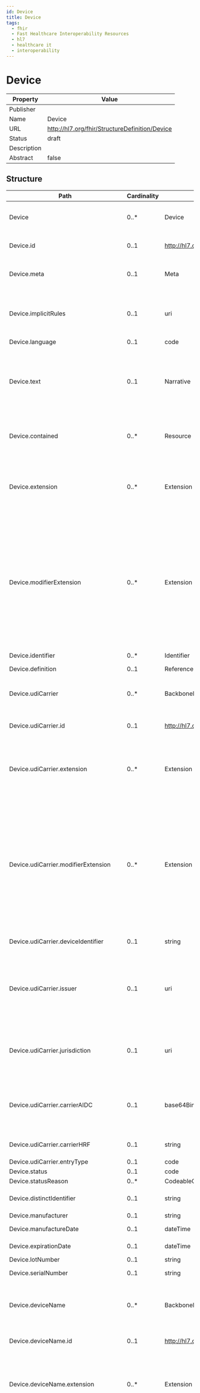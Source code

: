 ```yaml
---
id: Device
title: Device
tags:
  - fhir
  - Fast Healthcare Interoperability Resources
  - hl7
  - healthcare it
  - interoperability
---
```



# Device


<head>
  <meta name="keywords" content="fhir, hl7, interoperability, healthcare" />
  <script type="application/ld+json">
    {JSON.stringify({
      '@context': 'https://schema.org/',
      '@type': 'Organization',
      name: 'IGUHealth',
      url: 'https://iguhealth.app',
      logo: 'https://iguhealth.app/img/logo.svg',
    })}
  </script>
</head>


|Property|Value|
|---|---|
|Publisher||
|Name|Device|
|URL|http://hl7.org/fhir/StructureDefinition/Device|
|Status|draft|
|Description||
|Abstract|false|

   ## Structure

   | Path | Cardinality | Type | Description
  | ---- | ----------- | ---- | -------  
 | Device | 0..* | Device | A type of a manufactured item that is used in the provision of healthcare without being substantially changed through that activity. The device may be a medical or non-medical device. 
 | Device.id | 0..1 | http://hl7.org/fhirpath/System.String | The logical id of the resource, as used in the URL for the resource. Once assigned, this value never changes. 
 | Device.meta | 0..1 | Meta | The metadata about the resource. This is content that is maintained by the infrastructure. Changes to the content might not always be associated with version changes to the resource. 
 | Device.implicitRules | 0..1 | uri | A reference to a set of rules that were followed when the resource was constructed, and which must be understood when processing the content. Often, this is a reference to an implementation guide that defines the special rules along with other profiles etc. 
 | Device.language | 0..1 | code | The base language in which the resource is written. 
 | Device.text | 0..1 | Narrative | A human-readable narrative that contains a summary of the resource and can be used to represent the content of the resource to a human. The narrative need not encode all the structured data, but is required to contain sufficient detail to make it "clinically safe" for a human to just read the narrative. Resource definitions may define what content should be represented in the narrative to ensure clinical safety. 
 | Device.contained | 0..* | Resource | These resources do not have an independent existence apart from the resource that contains them - they cannot be identified independently, and nor can they have their own independent transaction scope. 
 | Device.extension | 0..* | Extension | May be used to represent additional information that is not part of the basic definition of the resource. To make the use of extensions safe and manageable, there is a strict set of governance  applied to the definition and use of extensions. Though any implementer can define an extension, there is a set of requirements that SHALL be met as part of the definition of the extension. 
 | Device.modifierExtension | 0..* | Extension | May be used to represent additional information that is not part of the basic definition of the resource and that modifies the understanding of the element that contains it and/or the understanding of the containing element's descendants. Usually modifier elements provide negation or qualification. To make the use of extensions safe and manageable, there is a strict set of governance applied to the definition and use of extensions. Though any implementer is allowed to define an extension, there is a set of requirements that SHALL be met as part of the definition of the extension. Applications processing a resource are required to check for modifier extensions.Modifier extensions SHALL NOT change the meaning of any elements on Resource or DomainResource (including cannot change the meaning of modifierExtension itself). 
 | Device.identifier | 0..* | Identifier | Unique instance identifiers assigned to a device by manufacturers other organizations or owners. 
 | Device.definition | 0..1 | Reference | The reference to the definition for the device. 
 | Device.udiCarrier | 0..* | BackboneElement | Unique device identifier (UDI) assigned to device label or package.  Note that the Device may include multiple udiCarriers as it either may include just the udiCarrier for the jurisdiction it is sold, or for multiple jurisdictions it could have been sold. 
 | Device.udiCarrier.id | 0..1 | http://hl7.org/fhirpath/System.String | Unique id for the element within a resource (for internal references). This may be any string value that does not contain spaces. 
 | Device.udiCarrier.extension | 0..* | Extension | May be used to represent additional information that is not part of the basic definition of the element. To make the use of extensions safe and manageable, there is a strict set of governance  applied to the definition and use of extensions. Though any implementer can define an extension, there is a set of requirements that SHALL be met as part of the definition of the extension. 
 | Device.udiCarrier.modifierExtension | 0..* | Extension | May be used to represent additional information that is not part of the basic definition of the element and that modifies the understanding of the element in which it is contained and/or the understanding of the containing element's descendants. Usually modifier elements provide negation or qualification. To make the use of extensions safe and manageable, there is a strict set of governance applied to the definition and use of extensions. Though any implementer can define an extension, there is a set of requirements that SHALL be met as part of the definition of the extension. Applications processing a resource are required to check for modifier extensions.Modifier extensions SHALL NOT change the meaning of any elements on Resource or DomainResource (including cannot change the meaning of modifierExtension itself). 
 | Device.udiCarrier.deviceIdentifier | 0..1 | string | The device identifier (DI) is a mandatory, fixed portion of a UDI that identifies the labeler and the specific version or model of a device. 
 | Device.udiCarrier.issuer | 0..1 | uri | Organization that is charged with issuing UDIs for devices.  For example, the US FDA issuers include :1) GS1: http://hl7.org/fhir/NamingSystem/gs1-di, 2) HIBCC:http://hl7.org/fhir/NamingSystem/hibcc-dI, 3) ICCBBA for blood containers:http://hl7.org/fhir/NamingSystem/iccbba-blood-di, 4) ICCBA for other devices:http://hl7.org/fhir/NamingSystem/iccbba-other-di. 
 | Device.udiCarrier.jurisdiction | 0..1 | uri | The identity of the authoritative source for UDI generation within a  jurisdiction.  All UDIs are globally unique within a single namespace with the appropriate repository uri as the system.  For example,  UDIs of devices managed in the U.S. by the FDA, the value is  http://hl7.org/fhir/NamingSystem/fda-udi. 
 | Device.udiCarrier.carrierAIDC | 0..1 | base64Binary | The full UDI carrier of the Automatic Identification and Data Capture (AIDC) technology representation of the barcode string as printed on the packaging of the device - e.g., a barcode or RFID.   Because of limitations on character sets in XML and the need to round-trip JSON data through XML, AIDC Formats *SHALL* be base64 encoded. 
 | Device.udiCarrier.carrierHRF | 0..1 | string | The full UDI carrier as the human readable form (HRF) representation of the barcode string as printed on the packaging of the device. 
 | Device.udiCarrier.entryType | 0..1 | code | A coded entry to indicate how the data was entered. 
 | Device.status | 0..1 | code | Status of the Device availability. 
 | Device.statusReason | 0..* | CodeableConcept | Reason for the dtatus of the Device availability. 
 | Device.distinctIdentifier | 0..1 | string | The distinct identification string as required by regulation for a human cell, tissue, or cellular and tissue-based product. 
 | Device.manufacturer | 0..1 | string | A name of the manufacturer. 
 | Device.manufactureDate | 0..1 | dateTime | The date and time when the device was manufactured. 
 | Device.expirationDate | 0..1 | dateTime | The date and time beyond which this device is no longer valid or should not be used (if applicable). 
 | Device.lotNumber | 0..1 | string | Lot number assigned by the manufacturer. 
 | Device.serialNumber | 0..1 | string | The serial number assigned by the organization when the device was manufactured. 
 | Device.deviceName | 0..* | BackboneElement | This represents the manufacturer's name of the device as provided by the device, from a UDI label, or by a person describing the Device.  This typically would be used when a person provides the name(s) or when the device represents one of the names available from DeviceDefinition. 
 | Device.deviceName.id | 0..1 | http://hl7.org/fhirpath/System.String | Unique id for the element within a resource (for internal references). This may be any string value that does not contain spaces. 
 | Device.deviceName.extension | 0..* | Extension | May be used to represent additional information that is not part of the basic definition of the element. To make the use of extensions safe and manageable, there is a strict set of governance  applied to the definition and use of extensions. Though any implementer can define an extension, there is a set of requirements that SHALL be met as part of the definition of the extension. 
 | Device.deviceName.modifierExtension | 0..* | Extension | May be used to represent additional information that is not part of the basic definition of the element and that modifies the understanding of the element in which it is contained and/or the understanding of the containing element's descendants. Usually modifier elements provide negation or qualification. To make the use of extensions safe and manageable, there is a strict set of governance applied to the definition and use of extensions. Though any implementer can define an extension, there is a set of requirements that SHALL be met as part of the definition of the extension. Applications processing a resource are required to check for modifier extensions.Modifier extensions SHALL NOT change the meaning of any elements on Resource or DomainResource (including cannot change the meaning of modifierExtension itself). 
 | Device.deviceName.name | 1..1 | string | The name of the device. 
 | Device.deviceName.type | 1..1 | code | The type of deviceName.UDILabelName / UserFriendlyName / PatientReportedName / ManufactureDeviceName / ModelName. 
 | Device.modelNumber | 0..1 | string | The model number for the device. 
 | Device.partNumber | 0..1 | string | The part number of the device. 
 | Device.type | 0..1 | CodeableConcept | The kind or type of device. 
 | Device.specialization | 0..* | BackboneElement | The capabilities supported on a  device, the standards to which the device conforms for a particular purpose, and used for the communication. 
 | Device.specialization.id | 0..1 | http://hl7.org/fhirpath/System.String | Unique id for the element within a resource (for internal references). This may be any string value that does not contain spaces. 
 | Device.specialization.extension | 0..* | Extension | May be used to represent additional information that is not part of the basic definition of the element. To make the use of extensions safe and manageable, there is a strict set of governance  applied to the definition and use of extensions. Though any implementer can define an extension, there is a set of requirements that SHALL be met as part of the definition of the extension. 
 | Device.specialization.modifierExtension | 0..* | Extension | May be used to represent additional information that is not part of the basic definition of the element and that modifies the understanding of the element in which it is contained and/or the understanding of the containing element's descendants. Usually modifier elements provide negation or qualification. To make the use of extensions safe and manageable, there is a strict set of governance applied to the definition and use of extensions. Though any implementer can define an extension, there is a set of requirements that SHALL be met as part of the definition of the extension. Applications processing a resource are required to check for modifier extensions.Modifier extensions SHALL NOT change the meaning of any elements on Resource or DomainResource (including cannot change the meaning of modifierExtension itself). 
 | Device.specialization.systemType | 1..1 | CodeableConcept | The standard that is used to operate and communicate. 
 | Device.specialization.version | 0..1 | string | The version of the standard that is used to operate and communicate. 
 | Device.version | 0..* | BackboneElement | The actual design of the device or software version running on the device. 
 | Device.version.id | 0..1 | http://hl7.org/fhirpath/System.String | Unique id for the element within a resource (for internal references). This may be any string value that does not contain spaces. 
 | Device.version.extension | 0..* | Extension | May be used to represent additional information that is not part of the basic definition of the element. To make the use of extensions safe and manageable, there is a strict set of governance  applied to the definition and use of extensions. Though any implementer can define an extension, there is a set of requirements that SHALL be met as part of the definition of the extension. 
 | Device.version.modifierExtension | 0..* | Extension | May be used to represent additional information that is not part of the basic definition of the element and that modifies the understanding of the element in which it is contained and/or the understanding of the containing element's descendants. Usually modifier elements provide negation or qualification. To make the use of extensions safe and manageable, there is a strict set of governance applied to the definition and use of extensions. Though any implementer can define an extension, there is a set of requirements that SHALL be met as part of the definition of the extension. Applications processing a resource are required to check for modifier extensions.Modifier extensions SHALL NOT change the meaning of any elements on Resource or DomainResource (including cannot change the meaning of modifierExtension itself). 
 | Device.version.type | 0..1 | CodeableConcept | The type of the device version. 
 | Device.version.component | 0..1 | Identifier | A single component of the device version. 
 | Device.version.value | 1..1 | string | The version text. 
 | Device.property | 0..* | BackboneElement | The actual configuration settings of a device as it actually operates, e.g., regulation status, time properties. 
 | Device.property.id | 0..1 | http://hl7.org/fhirpath/System.String | Unique id for the element within a resource (for internal references). This may be any string value that does not contain spaces. 
 | Device.property.extension | 0..* | Extension | May be used to represent additional information that is not part of the basic definition of the element. To make the use of extensions safe and manageable, there is a strict set of governance  applied to the definition and use of extensions. Though any implementer can define an extension, there is a set of requirements that SHALL be met as part of the definition of the extension. 
 | Device.property.modifierExtension | 0..* | Extension | May be used to represent additional information that is not part of the basic definition of the element and that modifies the understanding of the element in which it is contained and/or the understanding of the containing element's descendants. Usually modifier elements provide negation or qualification. To make the use of extensions safe and manageable, there is a strict set of governance applied to the definition and use of extensions. Though any implementer can define an extension, there is a set of requirements that SHALL be met as part of the definition of the extension. Applications processing a resource are required to check for modifier extensions.Modifier extensions SHALL NOT change the meaning of any elements on Resource or DomainResource (including cannot change the meaning of modifierExtension itself). 
 | Device.property.type | 1..1 | CodeableConcept | Code that specifies the property DeviceDefinitionPropetyCode (Extensible). 
 | Device.property.valueQuantity | 0..* | Quantity | Property value as a quantity. 
 | Device.property.valueCode | 0..* | CodeableConcept | Property value as a code, e.g., NTP4 (synced to NTP). 
 | Device.patient | 0..1 | Reference | Patient information, If the device is affixed to a person. 
 | Device.owner | 0..1 | Reference | An organization that is responsible for the provision and ongoing maintenance of the device. 
 | Device.contact | 0..* | ContactPoint | Contact details for an organization or a particular human that is responsible for the device. 
 | Device.location | 0..1 | Reference | The place where the device can be found. 
 | Device.url | 0..1 | uri | A network address on which the device may be contacted directly. 
 | Device.note | 0..* | Annotation | Descriptive information, usage information or implantation information that is not captured in an existing element. 
 | Device.safety | 0..* | CodeableConcept | Provides additional safety characteristics about a medical device.  For example devices containing latex. 
 | Device.parent | 0..1 | Reference | The parent device. 

 ## Search Parameters

   | Name | Type | Description  | Expression 
    | ---- | ---- | ------- | ------  
 | _text | string | Search on the narrative of the resource |   
 | _content | string | Search on the entire content of the resource |   
 | _id | token | Logical id of this artifact | Resource.id  
 | _lastUpdated | date | When the resource version last changed | Resource.meta.lastUpdated  
 | _profile | uri | Profiles this resource claims to conform to | Resource.meta.profile  
 | _query | token | A custom search profile that describes a specific defined query operation |   
 | _security | token | Security Labels applied to this resource | Resource.meta.security  
 | _source | uri | Identifies where the resource comes from | Resource.meta.source  
 | _tag | token | Tags applied to this resource | Resource.meta.tag  
 | device-name | string | A server defined search that may match any of the string fields in Device.deviceName or Device.type. | Device.deviceName.name / Device.type.coding.display / Device.type.text  
 | identifier | token | Instance id from manufacturer, owner, and others | Device.identifier  
 | location | reference | A location, where the resource is found | Device.location  
 | manufacturer | string | The manufacturer of the device | Device.manufacturer  
 | model | string | The model of the device | Device.modelNumber  
 | organization | reference | The organization responsible for the device | Device.owner  
 | patient | reference | Patient information, if the resource is affixed to a person | Device.patient  
 | status | token | active / inactive / entered-in-error / unknown | Device.status  
 | type | token | The type of the device | Device.type  
 | udi-carrier | string | UDI Barcode (RFID or other technology) string in *HRF* format. | Device.udiCarrier.carrierHRF  
 | udi-di | string | The udi Device Identifier (DI) | Device.udiCarrier.deviceIdentifier  
 | url | uri | Network address to contact device | Device.url  
 | _iguhealth-author | reference | The author of the resource | Resource.meta.extension.where(url='https://iguhealth.app/author').value  
 | _type | token | Missing in search-parameter.json for R4 this is derived from the R4B Definition |   


